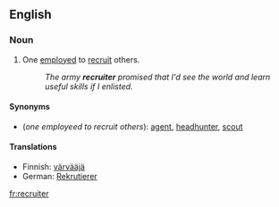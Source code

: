 ==English==

===Noun===
{{en-noun}}

# One [[employ]]ed to [[recruit]] others.
#:''The army '''recruiter''' promised that I'd see the world and learn useful skills if I enlisted.''

====Synonyms====
*(''one employeed to recruit others''): [[agent]], [[headhunter]], [[scout]]

====Translations====
{{trans-top|one employed to recruit others}}
*Finnish: [[värvääjä]]
*German: [[Rekrutierer]] {{m}}
{{trans-mid}}
{{trans-bottom}}

[[fr:recruiter]]